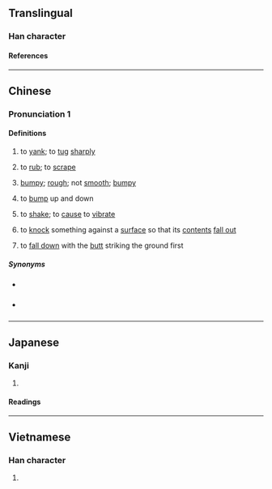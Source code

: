 {{character info}}
==Translingual==

===Han character===
{{Han char|rn=64|rad=手|as=04|sn=7|four=50017|canj=QPU|ids=⿰扌屯}}

====References====
{{Han ref|kx=0419.170|dkj=11850|dj=0766.090|hdz=31835.030|uh=627D}}

----

==Chinese==
{{zh-forms|alt=頓,扥,𢻴,㩐}}
{{zh-wp|yue}}

===Pronunciation 1===
{{zh-pron
|m=dèn
|c=dan3,dan6
|mc=y
|oc=y
|cat=v,a
}}

{{attn|zhx-teo|Fielde (1883): 摧 tùn "to jerk; to pull at violently"?}}

====Definitions====
{{zh-hanzi}}

# to [[yank]]; to [[tug]] [[sharply]]
# {{lb|zh|obsolete}} to [[rub]]; to [[scrape]]
# {{lb|zh|Cantonese|of a ride}} [[bumpy]]; {{lb|zh|of a road}} [[rough]]; not [[smooth]]; [[bumpy]]
#: {{zh-x|架 車 咁 扽 嘅{ge2}？條 路 唔 扽 個噃{bo3}。||C}}
# {{lb|zh|Cantonese}} to [[bump]] up and down
# {{lb|zh|obsolete|or|Cantonese|transitive}} to [[shake]]; to [[cause]] to [[vibrate]]
#: {{zh-x|扽 下{haa5} 張 地氈。|'''Shake''' the carpet.|C}}
# {{lb|zh|Cantonese}} to [[knock]] something against a [[surface]] so that its [[content]]s [[fall out]]
# {{lb|zh|Cantonese|of a person}} to [[fall down]] with the [[butt]] striking the ground first

=====Synonyms=====
{{zh-dial|拉}}
* {{s|bumpy}} {{zh-l|顛簸}}
* {{s|to shake}} {{zh-l|抖}}

----

==Japanese==

===Kanji===
{{ja-kanji|grade=|rs=手04}}

# {{rfdef|ja|sort=手04}}

====Readings====
{{ja-readings
|on=とん
|kun=ひく
}}

----

==Vietnamese==

===Han character===
{{vi-readings|rs=手04|reading=đùn}}

# {{rfdef|vi|sort=手04}}